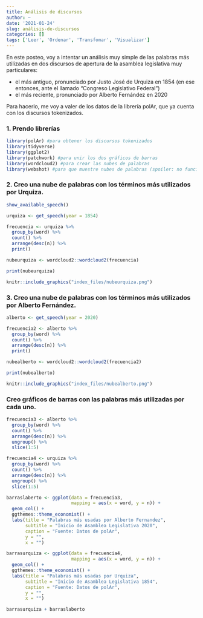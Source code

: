 ```yaml
---
title: Análisis de discursos
author: ~
date: '2021-01-24'
slug: análisis-de-discursos
categories: []
tags: ['Leer', 'Ordenar', 'Transfomar', 'Visualizar']
---
```


En este posteo, voy a intentar un análisis muy simple de las palabras más utilizadas en dos discursos de apertura de la asamblea legislativa muy particulares:

+ el más antiguo, pronunciado por Justo José de Urquiza en 1854 (en ese entonces, ante el llamado "Congreso Legislativo Federal")
+ el más reciente, pronunciado por Alberto Fernández en 2020

Para hacerlo, me voy a valer de los datos de la librería polAr, que ya cuenta con los discursos tokenizados.

### 1. Prendo librerías

```r

library(polAr) #para obtener los discursos tokenizados
library(tidyverse)
library(ggplot2)
library(patchwork) #para unir los dos gráficos de barras
library(wordcloud2) #para crear las nubes de palabras
library(webshot) #para que muestre nubes de palabras (spoiler: no funcionó)

```

### 2. Creo una nube de palabras con los términos más utilizados por Urquiza.

```r

show_available_speech()

urquiza <- get_speech(year = 1854)

frecuencia <- urquiza %>% 
  group_by(word) %>% 
  count() %>% 
  arrange(desc(n)) %>% 
  print()

nubeurquiza <- wordcloud2::wordcloud2(frecuencia)

print(nubeurquiza)

```
```r
knitr::include_graphics("index_files/nubeurquiza.png")
```
### 3. Creo una nube de palabras con los términos más utilizados por Alberto Fernández.

```r

alberto <- get_speech(year = 2020)

frecuencia2 <- alberto %>% 
  group_by(word) %>% 
  count() %>% 
  arrange(desc(n)) %>% 
  print()

nubealberto <- wordcloud2::wordcloud2(frecuencia2)

print(nubealberto)

```
```r
knitr::include_graphics("index_files/nubealberto.png")
```
### Creo gráficos de barras con las palabras más utilizadas por cada uno.

```r

frecuencia3 <- alberto %>% 
  group_by(word) %>% 
  count() %>%
  arrange(desc(n)) %>% 
  ungroup() %>% 
  slice(1:5)

frecuencia4 <- urquiza %>% 
  group_by(word) %>% 
  count() %>%
  arrange(desc(n)) %>% 
  ungroup() %>% 
  slice(1:5)

barraslaberto <- ggplot(data = frecuencia3,
                        mapping = aes(x = word, y = n)) +
  geom_col() +
  ggthemes::theme_economist() +
  labs(title = "Palabras más usadas por Alberto Fernandez",
       subtitle = "Inicio de Asamblea Legislativa 2020",
       caption = "Fuente: Datos de polAr",
       y = "",
       x = "")

barrasurquiza <- ggplot(data = frecuencia4,
                        mapping = aes(x = word, y = n)) +
  geom_col() +
  ggthemes::theme_economist() +
  labs(title = "Palabras más usadas por Urquiza",
       subtitle = "Inicio de Asamblea Legislativa 1854",
       caption = "Fuente: Datos de polAr",
       y = "",
       x = "")

barrasurquiza + barraslaberto

```
